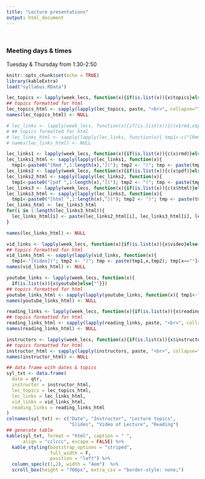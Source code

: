 ```yaml
---
title: "Lecture presentations"
output: html_document
---
```


<br>

### Meeting days & times

Tuesday & Thursday from 1:30-2:50

```r
knitr::opts_chunk$set(echo = TRUE)
library(kableExtra)
load("syllabus.RData")
```

```r
lec_topics <- lapply(week_lecs, function(x){if(is.list(x)){x$topics}else{""}})
## topics formatted for html
lec_topics_html <- sapply(lapply(lec_topics, paste, "<br>", collapse=""), c)
names(lec_topics_html) <- NULL
```

<!-- 1st is pdf, 2nd html, 3rd Rmd -->
```r
# lec_links <- lapply(week_lecs, function(x){if(is.list(x)){c(x$rmd,x$pdf,x$ppt)}else{""}})
# ## topics formatted for html
# lec_links_html <- sapply(lapply(lec_links, function(x){ tmp1<-c("[Rmd](","[PDF](","[PPT]("); tmp2 <- c(")",")",")"); tmp1[x==""]=""; tmp2[x==""]=""; tmp <- paste(tmp1,x,tmp2); tmp=paste(tmp,collapse="<br>"); tmp}), c)
# names(lec_links_html) <- NULL

lec_links1 <- lapply(week_lecs, function(x){if(is.list(x)){c(x$rmd)}else{""}})
lec_links1_html <- sapply(lapply(lec_links1, function(x){
  tmp1<-paste0("[Rmd ",1:length(x),"]("); tmp2 <- ")"; tmp <- paste(tmp1,x,tmp2); tmp[x==""]=""; tmp=paste(tmp, collapse=" "); tmp}), c)
lec_links2 <- lapply(week_lecs, function(x){if(is.list(x)){c(x$pdf)}else{""}})
lec_links2_html <- sapply(lapply(lec_links2, function(x){
  tmp1<-paste0("[pdf ",1:length(x),"]("); tmp2 <- ")"; tmp <- paste(tmp1,x,tmp2); tmp[x==""]=""; tmp=paste(tmp, collapse=" "); tmp}), c)
lec_links3 <- lapply(week_lecs, function(x){if(is.list(x)){c(x$html)}else{""}})
lec_links3_html <- sapply(lapply(lec_links3, function(x){
  tmp1<-paste0("[html ",1:length(x),"]("); tmp2 <- ")"; tmp <- paste(tmp1,x,tmp2); tmp[x==""]=""; tmp=paste(tmp, collapse=" "); tmp}), c)
lec_links_html <- lec_links3_html
for(i in 1:length(lec_links3_html)){
  lec_links_html[i] <- paste(lec_links2_html[i], lec_links3_html[i], lec_links1_html[i], sep="<br>")
}

names(lec_links_html) <- NULL

```

```r
vid_links <- lapply(week_lecs, function(x){if(is.list(x)){x$video}else{""}})
## topics formatted for html
vid_links_html <- sapply(lapply(vid_links, function(x){
  tmp1<-"[Video]("; tmp2 <- ")"; tmp <- paste(tmp1,x,tmp2); tmp[x==""]=""; tmp=paste(tmp,collapse="<br>"); tmp}), c)
names(vid_links_html) <- NULL
```

```r
youtube_links <- lapply(week_lecs, function(x){
  if(is.list(x)){x$youtube}else{""}})
## topics formatted for html
youtube_links_html <- sapply(lapply(youtube_links, function(x){ tmp1<-"[YouTube]("; tmp2 <- ")"; tmp <- paste(tmp1,x,tmp2); tmp[x==""]=""; tmp=paste(tmp,collapse="<br>"); tmp}), c)
names(youtube_links_html) <- NULL
```

```r
reading_links <- lapply(week_lecs, function(x){if(is.list(x)){x$reading}else{""}})
## topics formatted for html
reading_links_html <- sapply(lapply(reading_links, paste, "<br>", collapse=""), c)
names(reading_links_html) <- NULL
```

```r
instructors <- lapply(week_lecs, function(x){if(is.list(x)){x$instructor}else{""}})
## topics formatted for html
instructor_html <- sapply(lapply(instructors, paste, "<br>", collapse=""), c)
names(instructor_html) <- NULL
```


```r
## data frame with dates & topics
syl_txt <- data.frame(
  date = qtr,
  instructor = instructor_html,
  lec_topics = lec_topics_html,
  lec_links = lec_links_html,
  vid_links = vid_links_html,
  reading_links = reading_links_html
)
colnames(syl_txt) <- c("Date", "Instructor", "Lecture topics",
                       "Slides", "Video of Lecture", "Reading")
## generate table
kable(syl_txt, format = "html", caption = " ",
      align = "cclccc", escape = FALSE) %>%
  kable_styling(bootstrap_options = "striped",
                full_width = F,
                position = "left") %>%
  column_spec(c(1,2), width = "4em")  %>%
  scroll_box(height = "700px", extra_css = "border-style: none;")
```


